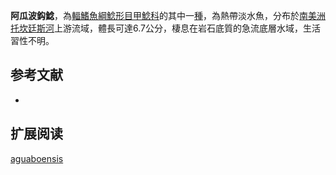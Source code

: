 {{Speciesbox
| name = 阿瓜波鈎鯰
| image = 
| image_width = 250px
| image_caption = 
| status = NE
| status_system = IUCN3.1
| genus = Ancistrus
| species = aguaboensis
| authority = [[Fisch-Muller,_Mazzoni_&_Weber|Fisch-Muller, Mazzoni & Weber]], 2001
| synonyms =  
}}

'''阿瓜波鈎鯰'''，為[[輻鰭魚綱|輻鰭魚綱]][[鯰形目|鯰形目]][[甲鯰科|甲鯰科]]的其中一[[種|種]]，為熱帶淡水魚，分布於[[南美洲|南美洲]][[托坎廷斯河|托坎廷斯河]]上游流域，體長可達6.7公分，棲息在岩石底質的急流底層水域，生活習性不明。

==参考文献==
*{{FishBase_species|genus=Ancistrus|species=aguaboensis|year=2014|month=11}}

== 扩展阅读 ==
{{refbegin}}
{{wikispecies-inline|Ancistrus aguaboensis|阿瓜波鈎鯰}}
{{refend}}
{{Taxonbar|from=Q6431389}}

[[Category:鈎鯰屬|aguaboensis]]